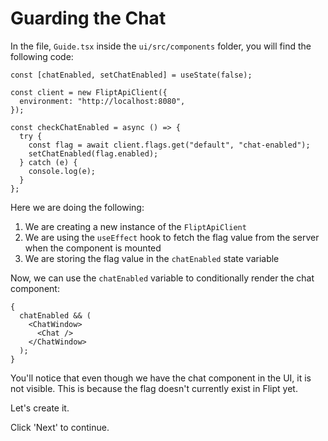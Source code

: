 # Guarding the Chat

In the file, `Guide.tsx` inside the `ui/src/components` folder, you will find the following code:

```tsx
const [chatEnabled, setChatEnabled] = useState(false);

const client = new FliptApiClient({
  environment: "http://localhost:8080",
});

const checkChatEnabled = async () => {
  try {
    const flag = await client.flags.get("default", "chat-enabled");
    setChatEnabled(flag.enabled);
  } catch (e) {
    console.log(e);
  }
};
```

Here we are doing the following:

1. We are creating a new instance of the `FliptApiClient`
2. We are using the `useEffect` hook to fetch the flag value from the server when the component is mounted
3. We are storing the flag value in the `chatEnabled` state variable

Now, we can use the `chatEnabled` variable to conditionally render the chat component:

```tsx
{
  chatEnabled && (
    <ChatWindow>
      <Chat />
    </ChatWindow>
  );
}
```

You'll notice that even though we have the chat component in the UI, it is not visible. This is because the flag doesn't currently exist in Flipt yet.

Let's create it.

Click 'Next' to continue.
